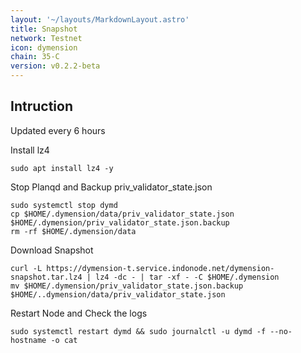 ```yaml
---
layout: '~/layouts/MarkdownLayout.astro'
title: Snapshot
network: Testnet
icon: dymension
chain: 35-C
version: v0.2.2-beta
---
```

## Intruction
Updated every 6 hours

 Install lz4
```
sudo apt install lz4 -y
```

 Stop Planqd and Backup priv_validator_state.json
```
sudo systemctl stop dymd
cp $HOME/.dymension/data/priv_validator_state.json $HOME/.dymension/priv_validator_state.json.backup
rm -rf $HOME/.dymension/data
```

 Download Snapshot
```
curl -L https://dymension-t.service.indonode.net/dymension-snapshot.tar.lz4 | lz4 -dc - | tar -xf - -C $HOME/.dymension
mv $HOME/.dymension/priv_validator_state.json.backup $HOME/..dymension/data/priv_validator_state.json
```

 Restart Node and Check the logs

```
sudo systemctl restart dymd && sudo journalctl -u dymd -f --no-hostname -o cat
```